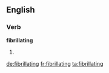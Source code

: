 ==English==

===Verb===
'''fibrillating'''

# {{third-person singular of|fibrillate}}

[[de:fibrillating]]
[[fr:fibrillating]]
[[ta:fibrillating]]